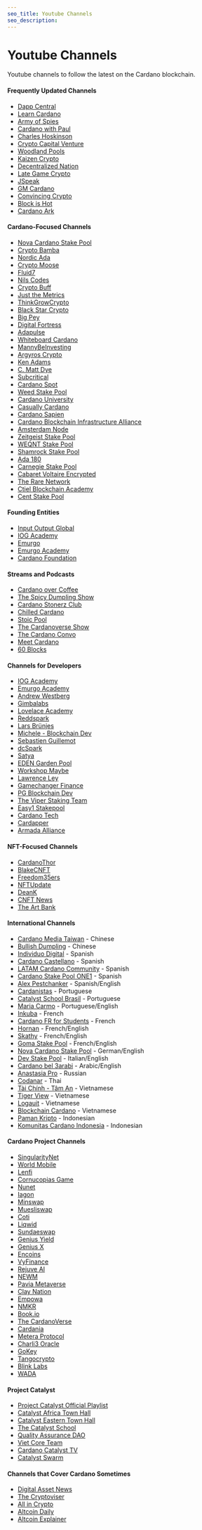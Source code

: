 ```yaml
---
seo_title: Youtube Channels
seo_description: 
---
```


# Youtube Channels

Youtube channels to follow the latest on the Cardano blockchain. 

#### Frequently Updated Channels
- [Dapp Central](https://www.youtube.com/@DappCentral)
- [Learn Cardano](https://www.youtube.com/@LearnCardano) 
- [Army of Spies](https://www.youtube.com/@ArmyofSpies)
- [Cardano with Paul](https://www.youtube.com/@CardanoWithPaul)
- [Charles Hoskinson](https://www.youtube.com/c/charleshoskinsoncrypto)
- [Crypto Capital Venture](https://www.youtube.com/@CryptoCapitalVenture) 
- [Woodland Pools](https://www.youtube.com/@WoodlandPools) 
- [Kaizen Crypto](https://www.youtube.com/@KaizenCrypto)
- [Decentralized Nation](https://www.youtube.com/@decentralizednation)
- [Late Game Crypto](https://www.youtube.com/@LateGameCrypto)
- [JSpeak](https://www.youtube.com/@j_speak)
- [GM Cardano](https://www.youtube.com/@gmcardano)
- [Convincing Crypto](https://www.youtube.com/@ConvincingCrypto)
- [Block is Hot](https://www.youtube.com/@blockishot971)
- [Cardano Ark](https://www.youtube.com/@cardanoark)

#### Cardano-Focused Channels
- [Nova Cardano Stake Pool](https://www.youtube.com/@NOVApool)
- [Crypto Bamba](https://www.youtube.com/@CryptoBamba/)
- [Nordic Ada](https://www.youtube.com/@NordicADA)
- [Crypto Moose](https://www.youtube.com/@cryptomoose)
- [Fluid7](https://www.youtube.com/@fluid7)
- [Nils Codes](https://www.youtube.com/@NilsCodes)
- [Crypto Buff](https://www.youtube.com/@CryptoBuff)
- [Just the Metrics](https://www.youtube.com/@justthemetrics)
- [ThinkGrowCrypto](https://www.youtube.com/@ThinkGrowCrypto)
- [Black Star Crypto](https://www.youtube.com/@blackstarcrypto1662)
- [Big Pey](https://www.youtube.com/@bigpey)
- [Digital Fortress](https://www.youtube.com/@DigitalFortress)
- [Adapulse](https://www.youtube.com/@AdaPulse)
- [Whiteboard Cardano](https://www.youtube.com/@WhiteboardCardano)
- [MannyBeInvesting](https://www.youtube.com/@MannyBeInvesting)
- [Argyros Crypto](https://www.youtube.com/@ArgyrosCrypto)
- [Ken Adams](https://www.youtube.com/@KEWW-ADA)
- [C. Matt Dye](https://www.youtube.com/@CMattDye/)
- [Subcritical](https://www.youtube.com/@Subcritical)
- [Cardano Spot](https://www.youtube.com/@cardanospot5022)
- [Weed Stake Pool](https://www.youtube.com/@CardanoWEEDStakePool)
- [Cardano University](https://www.youtube.com/@cardanouniversity/)
- [Casually Cardano](https://www.youtube.com/@CasuallyCardano)
- [Cardano Sapien](https://www.youtube.com/@S-PIEN)
- [Cardano Blockchain Infrastructure Alliance](https://www.youtube.com/@CardanoBlockchainInfraAlliance)
- [Amsterdam Node](https://www.youtube.com/@amsterdamnode3691)
- [Zeitgeist Stake Pool](https://www.youtube.com/@MrRobwag)
- [WEQNT Stake Pool](https://www.youtube.com/@TheCardanoCommunityPodcast)
- [Shamrock Stake Pool](https://www.youtube.com/@shamrockstakepool2837)
- [Ada 180](https://www.youtube.com/@ADA180)
- [Carnegie Stake Pool](https://www.youtube.com/@carnegiestakepool1289)
- [Cabaret Voltaire Encrypted](https://www.youtube.com/@cabaretVoltaire)
- [The Rare Network](https://www.youtube.com/@RareNetworkEvents)
- [Ctiel Blockchain Academy](https://www.youtube.com/@cteilblockchainacademy7328)
- [Cent Stake Pool](https://www.youtube.com/@centstakepoolcentral7092)

#### Founding Entities
- [Input Output Global](https://www.youtube.com/c/IohkIo)
- [IOG Academy](https://www.youtube.com/@iogacademy)
- [Emurgo](https://www.youtube.com/c/EMURGO)
- [Emurgo Academy](https://www.youtube.com/@emurgoacademy3838)
- [Cardano Foundation](https://www.youtube.com/@CardanoFoundation)

#### Streams and Podcasts
- [Cardano over Coffee](https://www.youtube.com/@cardanoovercoffee)
- [The Spicy Dumpling Show](https://www.youtube.com/@spicydumplingshow1856)
- [Cardano Stonerz Club](https://www.youtube.com/@CardanoStonerzClub)
- [Chilled Cardano](https://www.youtube.com/@ChilledCardano)
- [Stoic Pool](https://www.youtube.com/@StoicPool)
- [The Cardanoverse Show](https://www.youtube.com/@TheCardanoVerseShow)
- [The Cardano Convo](https://www.youtube.com/@TheCardanoConvo)
- [Meet Cardano](https://www.youtube.com/@MeetCardano)
- [60 Blocks](https://www.youtube.com/@60blocks_io)

#### Channels for Developers
- [IOG Academy](https://www.youtube.com/@iogacademy)
- [Emurgo Academy](https://www.youtube.com/@emurgoacademy3838)
- [Andrew Westberg](https://www.youtube.com/@AndrewWestberg)
- [Gimbalabs](https://www.youtube.com/@gimbalabs)
- [Lovelace Academy](https://www.youtube.com/@LovelaceAcademy)
- [Reddspark](https://www.youtube.com/@ReddSpark)
- [Lars Brünjes](https://www.youtube.com/@larsbrunjes37)
- [Michele - Blockchain Dev](https://www.youtube.com/@michele-blockchaindev1986)
- [Sebastien Guillemot](https://www.youtube.com/@SebastienGuillemot) 
- [dcSpark](https://www.youtube.com/@dcSpark)
- [Satya](https://www.youtube.com/@Satya-tb4we)
- [EDEN Garden Pool](https://www.youtube.com/channel/UCZvLM73pSD3aSJv6_Egf8Fg)
- [Workshop Maybe](https://www.youtube.com/@WorkshopMaybe)
- [Lawrence Ley](https://www.youtube.com/@lawrenceley8530/)
- [Gamechanger Finance](https://www.youtube.com/@gamechanger.finance)
- [PG Blockchain Dev](https://www.youtube.com/@PGWAD)
- [The Viper Staking Team](https://www.youtube.com/@viperstakepool)
- [Easy1 Stakepool](https://www.youtube.com/@cardanoeasy1stakepoo674)
- [Cardano Tech](https://www.youtube.com/@cardanotech)
- [Cardapper](https://www.youtube.com/@cardapper3230)
- [Armada Alliance](https://www.youtube.com/@armada_alliance)

#### NFT-Focused Channels
- [CardanoThor](https://www.youtube.com/@CardanoThor)
- [BlakeCNFT](https://www.youtube.com/@blakeCNFT) 
- [Freedom35ers](https://youtube.com/@Freedom35ers)
- [NFTUpdate](https://www.youtube.com/@NFTUpdate/)
- [DeanK](https://www.youtube.com/@DeanKYouTube)
- [CNFT News](https://www.youtube.com/@cnftnews)
- [The Art Bank](https://www.youtube.com/@theartbank)

#### International Channels
- [Cardano Media Taiwan](https://www.youtube.com/@cardanomediataiwan) - Chinese
- [Bullish Dumpling](https://www.youtube.com/@BullishDumpling) - Chinese
- [Individuo Digital](https://www.youtube.com/@IndividuoDigital) - Spanish
- [Cardano Castellano](https://www.youtube.com/@CardanoCastellano) - Spanish
- [LATAM Cardano Community](https://www.youtube.com/@LATAMCardanoCommunity) - Spanish
- [Cardano Stake Pool ONE1](https://www.youtube.com/@cardanostakepoolone1432/) - Spanish 
- [Alex Pestchanker](https://www.youtube.com/@alexpestchanker9356) - Spanish/English
- [Cardanistas](https://www.youtube.com/@Cardanistas) - Portuguese
- [Catalyst School Brasil](https://www.youtube.com/@CatalystBrasil) - Portuguese
- [Maria Carmo](https://www.youtube.com/@mariacarmo369) - Portuguese/English
- [Inkuba](https://www.youtube.com/@inkuba790) - French
- [Cardano FR for Students](https://www.youtube.com/@CardanoFRforstudents) - French
- [Hornan](https://www.youtube.com/@hancoeur) - French/English
- [Skathy](https://www.youtube.com/@SKATHYUnderstandCardano) - French/English
- [Goma Stake Pool](https://www.youtube.com/@gomastakepool5102) - French/English
- [Nova Cardano Stake Pool](https://www.youtube.com/@NOVApool) - German/English
- [Dev Stake Pool](https://www.youtube.com/@DEVStakePoolCardano) - Italian/English
- [Cardano bel 3arabi](https://www.youtube.com/@cardanati) - Arabic/English
- [Anastasia Pro](https://www.youtube.com/@anastasia.pro_blockchain) - Russian
- [Codanar](https://www.youtube.com/@codanar) - Thai
- [Tài Chính - Tâm An](https://www.youtube.com/@taichinh-taman5516/) - Vietnamese
- [Tiger View](https://www.youtube.com/@TIGERView/) - Vietnamese
- [Logauit](https://www.youtube.com/@logauit) - Vietnamese
- [Blockchain Cardano](https://www.youtube.com/@blockchain_cardano) - Vietnamese
- [Paman Kripto](https://www.youtube.com/@PamanKripto) - Indonesian
- [Komunitas Cardano Indonesia](https://www.youtube.com/@cardanoindonesia) - Indonesian

#### Cardano Project Channels
- [SingularityNet](https://www.youtube.com/@SingularityNET)
- [World Mobile](https://www.youtube.com/@WorldMobileTeam)
- [Lenfi](https://www.youtube.com/@LenfiOfficial)
- [Cornucopias Game](https://www.youtube.com/@CornucopiasGame)
- [Nunet](https://www.youtube.com/@nunet_global)
- [Iagon](https://www.youtube.com/channel/UCpIUqQSMK5cE4QncanEUpKg)
- [Minswap](https://www.youtube.com/@MinswapDEX)
- [Muesliswap](https://www.youtube.com/@muesliswap7512/)
- [Coti](https://www.youtube.com/@COTIGroup)
- [Liqwid](https://www.youtube.com/@liqwidfinance1450)
- [Sundaeswap](https://www.youtube.com/@sundaeswaplabs)
- [Genius Yield](https://www.youtube.com/@geniusyield6151)
- [Genius X](https://www.youtube.com/@GeniusXOfficial)
- [Encoins](https://www.youtube.com/@encoins)
- [VyFinance](https://www.youtube.com/@VyFinance)
- [Rejuve AI](https://www.youtube.com/@RejuveAI)
- [NEWM](https://www.youtube.com/@projectNEWM)
- [Pavia Metaverse](https://www.youtube.com/@Pavia_io)
- [Clay Nation](https://www.youtube.com/@claymates)
- [Empowa](https://www.youtube.com/@empowa_io)
- [NMKR](https://www.youtube.com/@nmkr_io)
- [Book.io](https://www.youtube.com/@book_io) 
- [The CardanoVerse](https://www.youtube.com/@cardanoverse/)
- [Cardania](https://www.youtube.com/@cardaniaHQ)
- [Metera Protocol](https://www.youtube.com/@meteraprotocol)
- [Charli3 Oracle](https://www.youtube.com/@charli3oracles40)
- [GoKey](https://www.youtube.com/@GoKeyFinance)
- [Tangocrypto](https://www.youtube.com/channel/UCmBDcgWgk3SOQA91s-rAFZg)
- [Blink Labs](https://www.youtube.com/@BlinkLabs_io)
- [WADA](https://www.youtube.com/@Wada_org)

#### Project Catalyst
- [Project Catalyst Official Playlist](https://www.youtube.com/playlist?list=PLnPTB0CuBOByRhpTUdALq4J89m_h7QqLk)
- [Catalyst Africa Town Hall](https://www.youtube.com/@catalystafricatownhall1239)
- [Catalyst Eastern Town Hall](https://www.youtube.com/@easterntownhall)
- [The Catalyst School](https://www.youtube.com/@TheCatalystSchool)
- [Quality Assurance DAO](https://www.youtube.com/@qadao)
- [Viet Core Team](https://www.youtube.com/@vietcoreteam/)
- [Cardano Catalyst TV](https://www.youtube.com/@cardanocatalysttv5717)
- [Catalyst Swarm](https://www.youtube.com/@catalystswarm)

#### Channels that Cover Cardano Sometimes
- [Digital Asset News](https://www.youtube.com/@DigitalAssetNews)
- [The Cryptoviser](https://www.youtube.com/@TheCryptoviser/)
- [All in Crypto](https://www.youtube.com/@realallincrypto)
- [Altcoin Daily](https://www.youtube.com/@AltcoinDaily)
- [Altcoin Explainer](https://www.youtube.com/@altexplainer)
